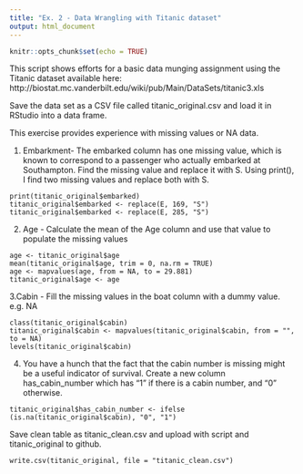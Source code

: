 ```yaml
---
title: "Ex. 2 - Data Wrangling with Titanic dataset"
output: html_document
---
```


```r
knitr::opts_chunk$set(echo = TRUE)
```

This script shows efforts for a basic data munging assignment using the Titanic dataset available here: http://biostat.mc.vanderbilt.edu/wiki/pub/Main/DataSets/titanic3.xls

Save the data set as a CSV file called titanic_original.csv and load it in RStudio into a data frame.

This exercise provides experience with missing values or NA data.

1. Embarkment- The embarked column has one missing value, which is known to correspond to a passenger who actually embarked at Southampton. Find the missing value and replace it with S.
Using print(), I find two missing values and replace both with S.
```
print(titanic_original$embarked)
titanic_original$embarked <- replace(E, 169, "S") 
titanic_original$embarked <- replace(E, 285, "S")
```
2. Age - Calculate the mean of the Age column and use that value to populate the missing values
```
age <- titanic_original$age
mean(titanic_original$age, trim = 0, na.rm = TRUE)
age <- mapvalues(age, from = NA, to = 29.881)
titanic_original$age <- age
```
3.Cabin - Fill the missing values in the boat column with a dummy value. e.g. NA
```
class(titanic_original$cabin)
titanic_original$cabin <- mapvalues(titanic_original$cabin, from = "", to = NA)
levels(titanic_original$cabin)
```

4. You have a hunch that the fact that the cabin number is missing might be a useful indicator of survival. Create a new column has_cabin_number which has "1" if there is a cabin number, and "0" otherwise.
```
titanic_original$has_cabin_number <- ifelse (is.na(titanic_original$cabin), "0", "1")
```
Save clean table as titanic_clean.csv and upload with script and titanic_original to github.
```
write.csv(titanic_original, file = "titanic_clean.csv")
```
